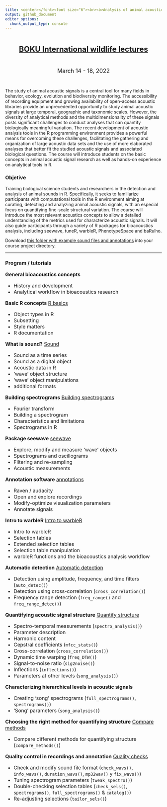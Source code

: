 ```yaml
---
title: <center></font><font size="6"><br><b>Analysis of animal acoustic signals in R</b></font></center><br>
output: github_document
editor_options: 
  chunk_output_type: console
---
```


<!-- README.md is generated from README.Rmd. Please edit that file -->
<br>

<center><font size="5"><b><a href="https://boku.ac.at/en/lehrveranstaltungen/lva/296713">BOKU International wildlife lectures</a><br></b></font></center><br>


<center><font size="4">March 14 - 18, 2022</font></center>

&nbsp; 

The study of animal acoustic signals is a central tool for many fields in behavior, ecology, evolution and biodiversity monitoring. The accessibility of recording equipment and growing availability of open-access acoustic libraries provide an unprecedented opportunity to study animal acoustic signals at large temporal, geographic and taxonomic scales. However, the diversity of analytical methods and the multidimensionality of these signals posts significant challenges to conduct analyses that can quantify biologically meaningful variation. The recent development of acoustic analysis tools in the R programming environment provides a powerful means for overcoming these challenges, facilitating the gathering and organization of large acoustic data sets and the use of more elaborated analyses that better fit the studied acoustic signals and associated biological questions. The course will introduce students on the basic concepts in animal acoustic signal research as well as hands-on experience on analytical tools in R.


### Objetive

Training biological science students and researchers in the detection and analysis of animal sounds in R. Specifically, it seeks to familiarize participants with computational tools in the R environment aiming at curating, detecting and analyzing animal acoustic signals, with an especial focus on quantifying fine-scale structural variation. The course will introduce the most relevant acoustics concepts to allow a detailed understanding of the metrics used for characterize acoustic signals. It will also guide participants through a variety of R packages for bioacoustics analysis, including seewave, tuneR, warbleR, PhenotypeSpace and baRulho. 


 
Download [this folder with example sound files and annotations](https://www.dropbox.com/sh/9b0ol3xw4nuqu7q/AAAojzPMZv09WUmq8ucM72x7a?dl=0) into your course project directory.


---

### Program / tutorials
<font size="3.5">

**General bioacoustics concepts**

  - History and development
  - Analytical workflow in bioacoustics research

**Basic R concepts** <a href="https://github.com/maRce10/BOKU_bioacoustics_2022/blob/master/tutorials/R-basics.html" class="btn btn-warning btn-xs" role="button">R basics</a>

- Object types in R 
- Subsetting
- Style matters
- R documentation

**What is sound?** <a href="https://www.dropbox.com/s/yw3vfa5olbocm8q/Sound_in_R.html?dl=0" class="btn btn-warning btn-xs" role="button">Sound</a>
  
  - Sound as a time series
  - Sound as a digital object
  - Acoustic data in R
  - 'wave' object structure 
  - 'wave' object manipulations
  - additional formats
  
  
  **Building spectrograms** <a href="https://marceloarayasalas.weebly.com/uploads/2/5/5/2/25524573/spectrograms.html" class="btn btn-warning btn-xs" role="button">Building spectrograms</a>
  
  - Fourier transform
  - Building a spectrogram
  - Characteristics and limitations
  - Spectrograms in R

**Package seewave**  <a href="https://marceloarayasalas.weebly.com/uploads/2/5/5/2/25524573/seewave.html" class="btn btn-warning btn-xs" role="button">seewave</a>

  - Explore, modify and measure 'wave' objects
  - Spectrograms and oscillograms
  - Filtering and re-sampling
  - Acoustic measurements

**Annotation software** <a href="https://www.dropbox.com/s/7l921d584oh6djq/Annotations.html?dl=0" class="btn btn-warning btn-xs" role="button">annotations</a>

  - Raven / audacity
  - Open and explore recordings
  - Modify-optimize visualization parameters 
  - Annotate signals

**Intro to warbleR** <a href="https://ndownloader.figshare.com/files/27066653" class="btn btn-warning btn-xs" role="button">Intro to warbleR</a>

  - Intro to warbleR
  - Selection tables 
  - Extended selection tables
  - Selection table manipulation
  - warbleR functions and the bioacoustics analysis workflow

**Automatic detection** <a href="https://ndownloader.figshare.com/files/27242135" class="btn btn-warning btn-xs" role="button">Automatic detection</a>

  - Detection using amplitude, frequency, and time filters (`auto_detec()`)
  - Detection using cross-correlation (`cross_correlation()`)
  - Frequency range detection (`freq_range()` and `freq_range_detec()`)

**Quantifying acoustic signal structure**  <a href="https://ndownloader.figshare.com/files/27232883" class="btn btn-warning btn-xs" role="button">Quantify structure</a>

  - Spectro-temporal measurements (`spectro_analysis()`)
  - Parameter description
  - Harmonic content
  - Cepstral coefficients (`mfcc_stats()`)
  - Cross-correlation (`cross_correlation()`)
  - Dynamic time warping (`freq_DTW()`)
  - Signal-to-noise ratio (`sig2noise()`)
  - Inflections (`inflections()`)
  - Parameters at other levels (`song_analysis()`)

**Characterizing hierarchical levels in acoustic signals**

  - Creating 'song' spectrograms (`full_spectrograms()`, `spectrograms()`)
  - 'Song' parameters (`song_analysis()`)

**Choosing the right method for quantifying structure**  <a href="https://ndownloader.figshare.com/files/27262301" class="btn btn-warning btn-xs" role="button">Compare methods</a>

  - Compare different methods for quantifying structure (`compare_methods()`)

**Quality control in recordings and annotation** <a href="https://ndownloader.figshare.com/files/27263603" class="btn btn-warning btn-xs" role="button">Quality checks</a>

  - Check and modify sound file format (`check_wavs()`, `info_wavs()`, `duration_wavs()`, `mp32wav()` y `fix_wavs()`)
  - Tuning spectrogram parameters (`tweak_spectro()`)
  - Double-checking selection tables (`check_sels()`, `spectrograms()`, `full_spectrograms()` & `catalog()`)
  - Re-adjusting selections (`tailor_sels()`)

&nbsp; 
